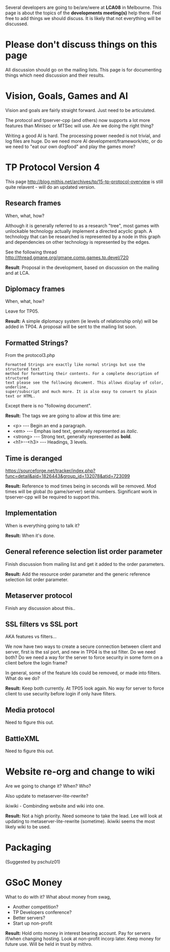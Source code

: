 Several developers are going to be/are/were at '''LCA08''' in Melbourne. This page is about the topics of the '''developments meeting(s)''' help there. Feel free to add things we should discuss. It is likely that not everything will be discussed.

= Please don't discuss things on this page =

All discussion should go on the mailing lists. This page is for documenting things which need discussion and their results.

= Vision, Goals, Games and AI =

Vision and goals are fairly straight forward. Just need to be articulated.

The protocol and tpserver-cpp (and others) now supports a lot more features than Minisec or MTSec will use. Are we doing the right thing?

Writing a good AI is hard. The processing power needed is not trivial, and log files are huge. Do we need more AI development/framework/etc, or do we need to "eat our own dogfood" and play the games more?

= TP Protocol Version 4 =

This page http://blog.mithis.net/archives/tp/15-tp-protocol-overview is still quite relavent - will do an updated version.

== Research frames ==
When, what, how?

Although it is generally referred to as a research "tree", most games with unlockable technology actually implement a directed acyclic graph.  A technology that can be researched is represented by a node in this graph and dependencies on other technology is represented by the edges.

See the following thread http://thread.gmane.org/gmane.comp.games.tp.devel/720

'''Result''': Proposal in the development, based on discussion on the mailing and at LCA.

== Diplomacy frames ==
When, what, how?

Leave for TP05.

'''Result:''' A simple diplomacy system (ie levels of relationship only) will be added in TP04. A proposal will be sent to the mailing list soon.

== Formatted Strings? ==

From the protocol3.php
<pre>
Formatted Strings are exactly like normal strings but use the structured text
method for formatting their contents. For a complete description of structured
text please see the following document. This allows display of color, underline,
super/subscript and much more. It is also easy to convert to plain text or HTML.
</pre>

Except there is no "following document".

<b>Result:</b> The tags we are going to allow at this time are:
<ul>
    <li>&lt;p&gt; --- Begin an end a paragraph.</li>
    <li>&lt;em&gt; --- Emphas ised text, generally represented as <em>italic</em>.</li>
    <li>&lt;strong&gt; --- Strong text, generally represented as <strong>bold</strong>.</li>
    <li>&lt;h1&gt;--&lt;h3&gt; --- Headings, 3 levels.</li>
</ul>

== Time is deranged ==

https://sourceforge.net/tracker/index.php?func=detail&aid=1826443&group_id=132078&atid=723099

'''Result:''' Reference to mod times being in seconds will be removed. Mod times will be global (to game/server) serial numbers. Significant work in tpserver-cpp will be required to support this.

== Implementation ==
When is everything going to talk it?

'''Result:''' When it's done.

== General reference selection list order parameter ==
Finish discussion from mailing list and get it added to the order parameters.

'''Result:''' Add the resource order parameter and the generic reference selection list order parameter.

== Metaserver protocol ==

Finish any discussion about this..

== SSL filters vs SSL port ==
AKA features vs filters...

We now have two ways to create a secure connection between client and server, first is the ssl port, and new in TP04 is the ssl filter. Do we need both? Do we need a way for the server to force security in some form on a client before the login frame?

In general, some of the feature Ids could be removed, or made into filters. What do we do?

'''Result:''' Keep both currently. At TP05 look again. No way for server to force client to use security before login if only have filters.

== Media protocol ==

Need to figure this out.

== BattleXML ==

Need to figure this out.

= Website re-org and change to wiki =
Are we going to change it? When? Who?

Also update to metaserver-lite-rewrite?

ikiwiki - Combinding website and wiki into one.

'''Result:''' Not a high priority. Need someone to take the lead. Lee will look at updating to metaserver-lite-rewrite (sometime). ikiwiki seems the most likely wiki to be used.

= Packaging =
(Suggested by pschulz01)

= GSoC Money =

What to do with it? What about money from swag,

* Another competition?
* TP Developers conference?
* Better servers?
* Start up non-profit

'''Result:''' Hold onto money in interest bearing account. Pay for servers if/when changing hosting. Look at non-profit incorp later. Keep money for future use. Will be held in trust by mithro.